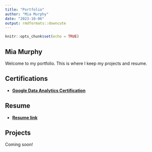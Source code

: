 ```yaml
---
title: "Portfolio"
author: "Mia Murphy"
date: "2023-10-06"
output: rmdformats::downcute
---
```


```r
knitr::opts_chunk$set(echo = TRUE)
```

## Mia Murphy

Welcome to my portfolio. This is where I keep my projects and resume.


## Certifications

- [**Google Data Analytics Certification**](https://coursera.org/share/a2f186954990e25e6aca88c97c518dde)

## Resume

- [**Resume link**](https://nightskyfirefly.github.io/portfolio/resume.html)

## Projects

Coming soon!